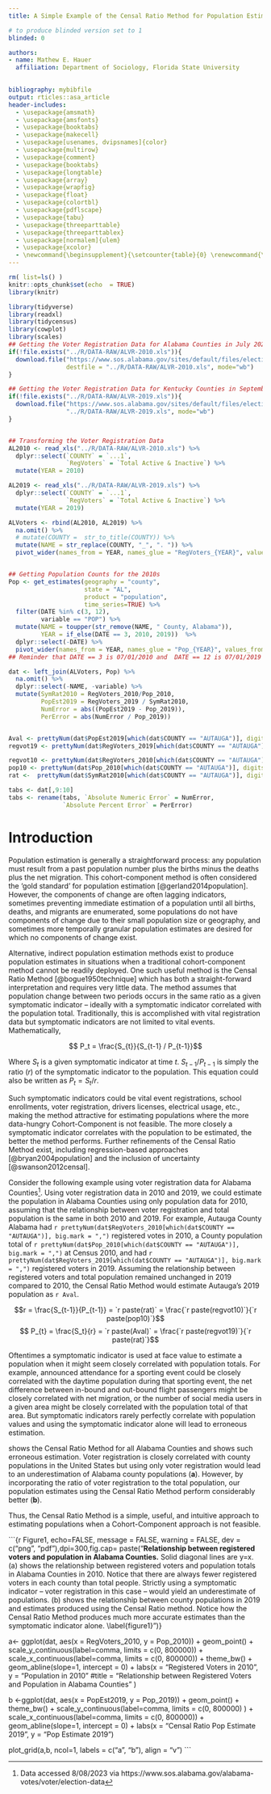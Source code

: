 ```yaml
---
title: A Simple Example of the Censal Ratio Method for Population Estimation

# to produce blinded version set to 1
blinded: 0

authors: 
- name: Mathew E. Hauer
  affiliation: Department of Sociology, Florida State University
  

bibliography: mybibfile
output: rticles::asa_article
header-includes:
  - \usepackage{amsmath}
  - \usepackage{amsfonts}
  - \usepackage{booktabs}
  - \usepackage{makecell}
  - \usepackage[usenames, dvipsnames]{color}
  - \usepackage{multirow}
  - \usepackage{comment}
  - \usepackage{booktabs}
  - \usepackage{longtable}
  - \usepackage{array}
  - \usepackage{wrapfig}
  - \usepackage{float}
  - \usepackage{colortbl}
  - \usepackage{pdflscape}
  - \usepackage{tabu}
  - \usepackage{threeparttable}
  - \usepackage{threeparttablex}
  - \usepackage[normalem]{ulem}
  - \usepackage{xcolor}
  - \newcommand{\beginsupplement}{\setcounter{table}{0} \renewcommand{\thetable}{S\arabic{table}}\setcounter{figure}{0} \renewcommand{\thefigure}{S\arabic{figure}}}
---
```


\newpage

```r
rm( list=ls() )
knitr::opts_chunk$set(echo  = TRUE)
library(knitr)

```

```r
library(tidyverse)
library(readxl)
library(tidycensus)
library(cowplot)
library(scales)
## Getting the Voter Registration Data for Alabama Counties in July 2023
if(!file.exists("../R/DATA-RAW/ALVR-2010.xls")){
  download.file("https://www.sos.alabama.gov/sites/default/files/election-data/2017-06/ALVR-2010.xls",
                destfile = "../R/DATA-RAW/ALVR-2010.xls", mode="wb")
}

## Getting the Voter Registration Data for Kentucky Counties in September 2020 (this is the closest to Month to July with excel files)
if(!file.exists("../R/DATA-RAW/ALVR-2019.xls")){
  download.file("https://www.sos.alabama.gov/sites/default/files/election-data/2020-01/ALVR-2019.xls",
                "../R/DATA-RAW/ALVR-2019.xls", mode="wb")
}


## Transforming the Voter Registration Data
AL2010 <- read_xls("../R/DATA-RAW/ALVR-2010.xls") %>%
  dplyr::select(`COUNTY` = `...1`,
                `RegVoters` = `Total Active & Inactive`) %>%
  mutate(YEAR = 2010)

AL2019 <- read_xls("../R/DATA-RAW/ALVR-2019.xls") %>%
  dplyr::select(`COUNTY` = `...1`,
                `RegVoters` = `Total Active & Inactive`) %>%
  mutate(YEAR = 2019)

ALVoters <- rbind(AL2010, AL2019) %>%
  na.omit() %>%
  # mutate(COUNTY =  str_to_title(COUNTY)) %>%
  mutate(NAME = str_replace(COUNTY, "_", ". ")) %>%
  pivot_wider(names_from = YEAR, names_glue = "RegVoters_{YEAR}", values_from=RegVoters)


## Getting Population Counts for the 2010s
Pop <- get_estimates(geography = "county",
                     state = "AL",
                     product = "population",
                     time_series=TRUE) %>%
  filter(DATE %in% c(3, 12),
         variable == "POP") %>%
  mutate(NAME = toupper(str_remove(NAME, " County, Alabama")),
         YEAR = if_else(DATE == 3, 2010, 2019))  %>%
  dplyr::select(-DATE) %>%
  pivot_wider(names_from = YEAR, names_glue = "Pop_{YEAR}", values_from = value)
## Reminder that DATE == 3 is 07/01/2010 and  DATE == 12 is 07/01/2019

dat <- left_join(ALVoters, Pop) %>%
  na.omit() %>%
  dplyr::select(-NAME, -variable) %>%
  mutate(SymRat2010 = RegVoters_2010/Pop_2010,
         PopEst2019 = RegVoters_2019 / SymRat2010,
         NumError = abs((PopEst2019 - Pop_2019)),
         PerError = abs(NumError / Pop_2019))


Aval <- prettyNum(dat$PopEst2019[which(dat$COUNTY == "AUTAUGA")], digits = 1, big.mark = ",")
regvot19 <- prettyNum(dat$RegVoters_2019[which(dat$COUNTY == "AUTAUGA")], digits = 1, big.mark = ",")

regvot10 <- prettyNum(dat$RegVoters_2010[which(dat$COUNTY == "AUTAUGA")], digits = 1, big.mark = ",")
pop10 <- prettyNum(dat$Pop_2010[which(dat$COUNTY == "AUTAUGA")], digits = 1, big.mark = ",")
rat <-  prettyNum(dat$SymRat2010[which(dat$COUNTY == "AUTAUGA")], digits = 4, big.mark = ",")

tabs <- dat[,9:10]
tabs <- rename(tabs, `Absolute Numeric Error` = NumError,
               `Absolute Percent Error` = PerError)
```


# Introduction

Population estimation is generally a straightforward process: any population must result from a past population number plus the births minus the deaths plus the net migration. This cohort-component method is often considered the 'gold standard' for population estimation [@gerland2014population]. However, the components of change are often lagging indicators, sometimes preventing immediate estimation of a population until all births, deaths, and migrants are enumerated, some populations do not have components of change due to their small population size or geography, and sometimes more temporally granular population estimates are desired for which no components of change exist. 

Alternative, indirect population estimation methods exist to produce population estimates in situations when a traditional cohort-component method cannot be readily deployed. One such useful method is the Censal Ratio Method [@bogue1950technique] which has both a straight-forward interpretation and requires very little data. The method assumes that population change between two periods occurs in the same ratio as a given symptomatic indicator -- ideally with a symptomatic indicator correlated with the population total. Traditionally, this is accomplished with vital registration data but symptomatic indicators are not limited to vital events. Mathematically, 

$$  P_t = \frac{S_{t}}{S_{t-1} / P_{t-1}}$$

Where $S_{t}$ is a given symptomatic indicator at time $t$. $S_{t-1}/P_{t-1}$ is simply the ratio ($r$) of the symptomatic indicator to the population. This equation could also be written as $P_t=S_t/r$.

Such symptomatic indicators could be vital event registrations, school enrollments, voter registration, drivers licenses, electrical usage, etc., making the method attractive for estimating populations where the more data-hungry Cohort-Component is not feasible. The more closely a symptomatic indicator correlates with the population to be estimated, the better the method performs. Further refinements of the Censal Ratio Method exist, including regression-based approaches [@bryan2004population] and the inclusion of uncertainty [@swanson2012censal]. 

Consider the following example using voter registration data for Alabama Counties^[Data accessed 8/08/2023 via https://www.sos.alabama.gov/alabama-votes/voter/election-data]. Using voter registration data in 2010 and 2019, we could estimate the population in Alabama Counties using only population data for 2010, assuming that the relationship between voter registration and total population is the same in both 2010 and 2019. For example, Autauga County Alabama had `r prettyNum(dat$RegVoters_2010[which(dat$COUNTY == "AUTAUGA")], big.mark = ",")` registered votes in 2010, a County population total of `r prettyNum(dat$Pop_2010[which(dat$COUNTY == "AUTAUGA")], big.mark = ",")` at Census 2010, and had `r prettyNum(dat$RegVoters_2019[which(dat$COUNTY == "AUTAUGA")], big.mark = ",")` registered voters in 2019. Assuming the relationship between registered voters and total population remained unchanged in 2019 compared to 2010, the Censal Ratio Method would estimate Autauga's 2019 population as `r Aval`. 

$$r = \frac{S_{t-1}}{P_{t-1}} = `r paste(rat)` = \frac{`r paste(regvot10)`}{`r paste(pop10)`}$$
$$ P_{t} = \frac{S_t}{r} = `r paste(Aval)` = \frac{`r paste(regvot19)`}{`r paste(rat)`}$$

Oftentimes a symptomatic indicator is used at face value to estimate a population when it might seem closely correlated with population totals. For example, announced attendance for a sporting event could be closely correlated with the daytime population during that sporting event, the net difference between in-bound and out-bound flight passengers might be closely correlated with net migration, or the number of social media users in a given area might be closely correlated with the population total of that area. But symptomatic indicators rarely perfectly correlate with population values and using the symptomatic indicator alone will lead to erroneous estimation.

**\autoref{figure1}** shows the Censal Ratio Method for all Alabama Counties and shows such erroneous estimation. Voter registration is closely correlated with county populations in the United States but using only voter registration would lead to an underestimation of Alabama county populations (**\autoref{figure1}a**). However, by incorporating the ratio of voter registration to the total population, our population estimates using the Censal Ratio Method perform considerably better (**\autoref{figure1}b**).  

Thus, the Censal Ratio Method is a simple, useful, and intuitive approach to estimating populations when a Cohort-Component approach is not feasible.


```{r Figure1, echo=FALSE, message = FALSE, warning = FALSE, dev = c("png", "pdf"),dpi=300,fig.cap= paste("**Relationship between registered voters and population in Alabama Counties.** Solid diagonal lines are y=x. (a) shows the relationship between registered voters and population totals in Alabama Counties in 2010. Notice that there are always fewer registered voters in each county than total people. Strictly using a symptomatic indicator -- voter registration in this case -- would yield an underestimate of populations. (b) shows the relationship between county populations in 2019 and estimates produced using the Censal Ratio method. Notice how the Censal Ratio Method produces much more accurate estimates than the symptomatic indicator alone. \\label{figure1}")}

a<-
  ggplot(dat, aes(x = RegVoters_2010, y = Pop_2010)) +
  geom_point() +
  scale_y_continuous(label=comma,
                     limits = c(0, 800000)) +
  scale_x_continuous(label=comma,
                     limits = c(0, 800000)) +
  theme_bw() +
  geom_abline(slope=1, intercept = 0) +
  labs(x = "Registered Voters in 2010",
       y = "Population in 2010"
       #title = "Relationship between Registered Voters and \n Population in Alabama Counties"
       )

b <-ggplot(dat, aes(x = PopEst2019, y = Pop_2019)) +
  geom_point() +
  theme_bw() +
  scale_y_continuous(label=comma,
                    limits = c(0, 800000) ) +
  scale_x_continuous(label=comma,
                     limits = c(0, 800000)) +
  geom_abline(slope=1, intercept = 0) +
  labs(x = "Censal Ratio Pop Estimate 2019",
       y = "Pop Estimate 2019")

plot_grid(a,b, ncol=1, labels = c("a", "b"),
          align = "v")
```

<!-- And you can embed tables (**\autoref{error-table}**): -->

<!-- ```{r cars, echo=FALSE, warning=FALSE, message = FALSE, results='asis'} -->
<!-- # comes from 'assemble-all-error-summaries.R` -->
<!-- library(kableExtra) -->
<!-- z<-summary(tabs) -->
<!-- options(digits = 1) -->
<!-- kable(z, "latex", booktabs = T, caption = "\\label{error-table}\\textbf{Summary statistics for cars.} APE is the Description here.") %>% -->
<!--   kable_styling(latex_options = c("scale_down")) %>% -->
<!--   collapse_rows(columns = 1, latex_hline = "major", valign = "middle")  -->
<!-- ``` -->

\newpage
